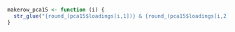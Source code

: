 ```r
makerow_pca15 <- function (i) {
  str_glue("{round_(pca15$loadings[i,1])} & {round_(pca15$loadings[i,2])} & {round_(pca15$loadings[i,4])} & {round_(pca15$loadings[i,3])} & {round_(pca15$loadings[i,5])}")
}
```
\begin{table}[p]
\centering
\begin{threeparttable}[p]
\caption{Principal component loadings for all 15 personality items}
\label{table:5}
\begin{tabular}{lrrrrr}
\toprule
&
PC1 &
PC2 &
PC3 &
PC4 &
PC5 \\
\midrule
Item A (Extraversion) & `r makerow_pca15(1)` \\
Item B ($\neg$Extraversion) & `r makerow_pca15(2)` \\
Item C (Extraversion) & `r makerow_pca15(3)` \\
Item D ($\neg$Conscientiousness) & `r makerow_pca15(4)` \\
Item E (Conscientiousness) & `r makerow_pca15(5)` \\
Item F (Conscientiousness) & `r makerow_pca15(6)` \\
Item G (Openness) & `r makerow_pca15(7)` \\
Item H ($\neg$Openness)& `r makerow_pca15(8)` \\
Item I (Openness)& `r makerow_pca15(9)` \\
Item J (Neuroticism) & `r makerow_pca15(10)` \\
Item K (Neuroticism) & `r makerow_pca15(11)` \\
Item L ($\neg$Neuroticism) & `r makerow_pca15(12)` \\
Item M ($\neg$Agreeableness) & `r makerow_pca15(13)` \\
Item N (Agreeableness) & `r makerow_pca15(14)` \\
Item O ($\neg$Agreeableness) & `r makerow_pca15(15)` \\
\bottomrule
\end{tabular}
\begin{tablenotes}
\item Total explained variance: `r round(pca15$Vaccounted[3,5] * 100, digits = 2)` \%.
\item Rotation method: Varimax. Number of components forced to 5. 
\item Data source: \protect\hyperlink{ref-gles2021}{GLES (2021)}
\end{tablenotes}
\end{threeparttable}
\end{table}